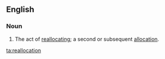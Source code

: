 ==English==
===Noun===
{{en-noun}}
# The act of [[reallocate|reallocating]]; a second or subsequent [[allocation]].

[[ta:reallocation]]